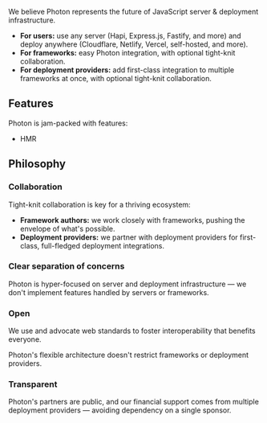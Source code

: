 
We believe Photon represents the future of JavaScript server & deployment infrastructure.

- **For users:** use any server (Hapi, Express.js, Fastify, <Link href="/guide/server-frameworks">and more</Link>) and deploy anywhere (Cloudflare, Netlify, Vercel, self-hosted, <Link href="/guide/deploy">and more</Link>).
- **For frameworks:** easy Photon integration, with optional <Link href="#collaboration">tight-knit collaboration</Link>.
- **For deployment providers:** add first-class integration to multiple frameworks at once, with optional <Link href="#collaboration">tight-knit collaboration</Link>.


## Features

Photon is jam-packed with features:
- HMR


## Philosophy

### Collaboration

Tight-knit collaboration is key for a thriving ecosystem:
- **Framework authors:** we work closely with frameworks, pushing the envelope of what's possible.
- **Deployment providers:** we partner with deployment providers for first-class, full-fledged deployment integrations.

### Clear separation of concerns

Photon is hyper-focused on server and deployment infrastructure — we don't implement features handled by servers or frameworks.

### Open

We use and advocate web standards to foster interoperability that benefits everyone.

Photon's flexible architecture doesn't restrict frameworks or deployment providers.

### Transparent

Photon's partners are public, and our financial support comes from multiple deployment providers — avoiding dependency on a single sponsor.
